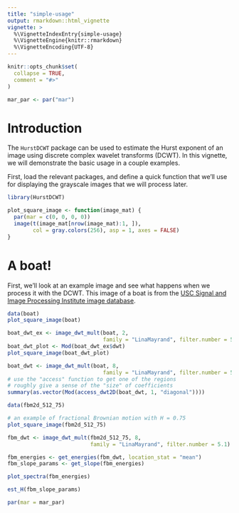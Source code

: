 ```yaml
---
title: "simple-usage"
output: rmarkdown::html_vignette
vignette: >
  %\VignetteIndexEntry{simple-usage}
  %\VignetteEngine{knitr::rmarkdown}
  %\VignetteEncoding{UTF-8}
---
```


```r
knitr::opts_chunk$set(
  collapse = TRUE,
  comment = "#>"
)

mar_par <- par("mar")
```

# Introduction

The `HurstDCWT` package can be used to estimate the Hurst exponent of an image using discrete complex wavelet transforms (DCWT). In this vignette, we will demonstrate the basic usage in a couple examples.

First, load the relevant packages, and define a quick function that we'll use for displaying the grayscale images that we will process later.

```r
library(HurstDCWT)

plot_square_image <- function(image_mat) {
  par(mar = c(0, 0, 0, 0))
  image(t(image_mat[nrow(image_mat):1, ]), 
        col = gray.colors(256), asp = 1, axes = FALSE)
}
```

# A boat!

First, we'll look at an example image and see what happens when we process it with the DCWT. This image of a boat is from the [USC Signal and Image Processing Institute image database](https://sipi.usc.edu/database/).

```r
data(boat)
plot_square_image(boat)
```


```r
boat_dwt_ex <- image_dwt_mult(boat, 2, 
                              family = "LinaMayrand", filter.number = 5.1)
boat_dwt_plot <- Mod(boat_dwt_ex$dwt)
plot_square_image(boat_dwt_plot)
```

```r
boat_dwt <- image_dwt_mult(boat, 8, 
                              family = "LinaMayrand", filter.number = 5.1)
# use the "access" function to get one of the regions
# roughly give a sense of the "size" of coefficients
summary(as.vector(Mod(access_dwt2D(boat_dwt, 1, "diagonal"))))
```

```r
data(fbm2d_512_75)

# an example of fractional Brownian motion with H = 0.75
plot_square_image(fbm2d_512_75)
```
```r
fbm_dwt <- image_dwt_mult(fbm2d_512_75, 8, 
                          family = "LinaMayrand", filter.number = 5.1)

fbm_energies <- get_energies(fbm_dwt, location_stat = "mean")
fbm_slope_params <- get_slope(fbm_energies)

plot_spectra(fbm_energies)
```

```r
est_H(fbm_slope_params)
```

```r
par(mar = mar_par)
```


